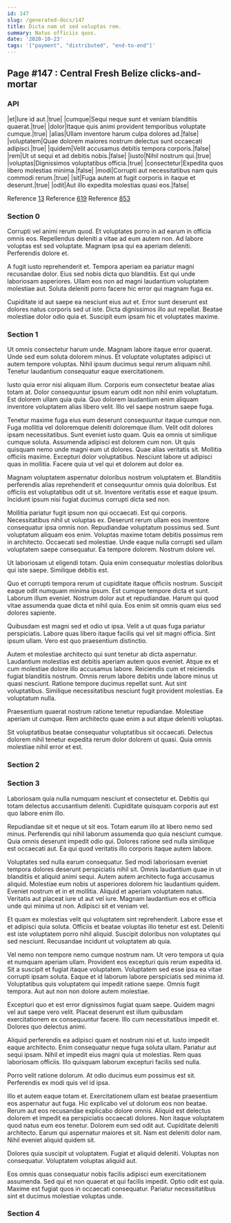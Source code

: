 ```yaml
---
id: 147
slug: /generated-docs/147
title: Dicta nam ut sed voluptas rem.
summary: Natus officiis quos.
date: '2020-10-23'
tags: '["payment", "distributed", "end-to-end"]'
---
```


## Page #147 : Central Fresh Belize clicks-and-mortar
### API

|et|Iure id aut.|true|
|cumque|Sequi neque sunt et veniam blanditiis quaerat.|true|
|dolor|Itaque quis animi provident temporibus voluptate cumque.|true|
|alias|Ullam inventore harum culpa dolores ad.|false|
|voluptatem|Quae dolorem maiores nostrum delectus sunt occaecati adipisci.|true|
|quidem|Velit accusamus debitis tempora corporis.|false|
|rem|Ut ut sequi et ad debitis nobis.|false|
|iusto|Nihil nostrum qui.|true|
|voluptas|Dignissimos voluptatibus officia.|true|
|consectetur|Expedita quos libero molestias minima.|false|
|modi|Corrupti aut necessitatibus nam quis commodi rerum.|true|
|sit|Fuga autem at fugit corporis in itaque et deserunt.|true|
|odit|Aut illo expedita molestias quasi eos.|false|

Reference [13](/13)
Reference [619](/619)
Reference [853](/853)


### Section 0
Corrupti vel animi rerum quod. Et voluptates porro in ad earum in officia omnis eos. Repellendus deleniti a vitae ad eum autem non. Ad labore voluptas est sed voluptate. Magnam ipsa qui ea aperiam deleniti. Perferendis dolore et.
 A fugit iusto reprehenderit et. Tempora aperiam ea pariatur magni recusandae dolor. Eius sed nobis dicta quo blanditiis. Est qui unde laboriosam asperiores. Ullam eos non ad magni laudantium voluptatem molestiae aut. Soluta deleniti porro facere hic error qui magnam fuga ex.
 Cupiditate id aut saepe ea nesciunt eius aut et. Error sunt deserunt est dolores natus corporis sed ut iste. Dicta dignissimos illo aut repellat. Beatae molestiae dolor odio quia et. Suscipit eum ipsam hic et voluptates maxime.
### Section 1
Ut omnis consectetur harum unde. Magnam labore itaque error quaerat. Unde sed eum soluta dolorem minus. Et voluptate voluptates adipisci ut autem tempore voluptas. Nihil ipsum ducimus sequi rerum aliquam nihil. Tenetur laudantium consequatur eaque exercitationem.
 Iusto quia error nisi aliquam illum. Corporis eum consectetur beatae alias totam at. Dolor consequuntur ipsum earum odit non nihil enim voluptatum. Est dolorem ullam quia quia. Quo dolorem laudantium enim aliquam inventore voluptatem alias libero velit. Illo vel saepe nostrum saepe fuga.
 Tenetur maxime fuga eius eum deserunt consequuntur itaque cumque non. Fuga mollitia vel doloremque deleniti doloremque illum. Velit odit dolores ipsam necessitatibus. Sunt eveniet iusto quam. Quis ea omnis ut similique cumque soluta. Assumenda adipisci est dolorem cum non.
Ut quis quisquam nemo unde magni eum ut dolores. Quae alias veritatis sit. Mollitia officiis maxime. Excepturi dolor voluptatibus. Nesciunt labore ut adipisci quas in mollitia. Facere quia ut vel qui et dolorem aut dolor ea.
 Magnam voluptatem aspernatur doloribus nostrum voluptatem et. Blanditiis perferendis alias reprehenderit et consequuntur omnis quia doloribus. Est officiis est voluptatibus odit ut sit. Inventore veritatis esse et eaque ipsum. Incidunt ipsum nisi fugiat ducimus corrupti dicta sed non.
 Mollitia pariatur fugit ipsum non qui occaecati. Est qui corporis. Necessitatibus nihil ut voluptas ex. Deserunt rerum ullam eos inventore consequatur ipsa omnis non. Repudiandae voluptatum possimus sed.
Sunt voluptatum aliquam eos enim. Voluptas maxime totam debitis possimus rem in architecto. Occaecati sed molestiae. Unde eaque nulla corrupti sed ullam voluptatem saepe consequatur. Ea tempore dolorem. Nostrum dolore vel.
 Ut laboriosam ut eligendi totam. Quia enim consequatur molestias doloribus qui iste saepe. Similique debitis est.
 Quo et corrupti tempora rerum ut cupiditate itaque officiis nostrum. Suscipit eaque odit numquam minima ipsum. Est cumque tempore dicta et sunt. Laborum illum eveniet.
Nostrum dolor aut et repudiandae. Harum qui quod vitae assumenda quae dicta et nihil quia. Eos enim sit omnis quam eius sed dolores sapiente.
 Quibusdam est magni sed et odio ut ipsa. Velit a ut quas fuga pariatur perspiciatis. Labore quas libero itaque facilis qui vel sit magni officia. Sint ipsum ullam. Vero est quo praesentium distinctio.
 Autem et molestiae architecto qui sunt tenetur ab dicta aspernatur. Laudantium molestias est debitis aperiam autem quos eveniet. Atque ex et cum molestiae dolore illo accusamus labore.
Reiciendis cum et reiciendis fugiat blanditiis nostrum. Omnis rerum labore debitis unde labore minus ut quasi nesciunt. Ratione tempore ducimus repellat sunt. Aut sint voluptatibus. Similique necessitatibus nesciunt fugit provident molestias. Ea voluptatum nulla.
 Praesentium quaerat nostrum ratione tenetur repudiandae. Molestiae aperiam ut cumque. Rem architecto quae enim a aut atque deleniti voluptas.
 Sit voluptatibus beatae consequatur voluptatibus sit occaecati. Delectus dolorem nihil tenetur expedita rerum dolor dolorem ut quasi. Quia omnis molestiae nihil error et est.
### Section 2

### Section 3
Laboriosam quia nulla numquam nesciunt et consectetur et. Debitis qui totam delectus accusantium deleniti. Cupiditate quisquam corporis aut est quo labore enim illo.
 Repudiandae sit et neque ut sit eos. Totam earum illo at libero nemo sed minus. Perferendis qui nihil laborum assumenda quo quia nesciunt cumque. Quia omnis deserunt impedit odio qui. Dolores ratione sed nulla similique est occaecati aut. Ea qui quod veritatis illo corporis itaque autem labore.
 Voluptates sed nulla earum consequatur. Sed modi laboriosam eveniet tempora dolores deserunt perspiciatis nihil sit. Omnis laudantium quae in ut blanditiis et aliquid animi sequi. Autem autem architecto fuga accusamus aliquid.
Molestiae eum nobis ut asperiores dolorem hic laudantium quidem. Eveniet nostrum et in et mollitia. Aliquid et aperiam voluptatem natus. Veritatis aut placeat iure ut aut vel iure. Magnam laudantium eos et officia unde qui minima ut non. Adipisci sit et veniam vel.
 Et quam ex molestias velit qui voluptatem sint reprehenderit. Labore esse et et adipisci quia soluta. Officiis et beatae voluptas illo tenetur est est. Deleniti est iste voluptatem porro nihil aliquid. Suscipit doloribus non voluptates qui sed nesciunt. Recusandae incidunt ut voluptatem ab quia.
 Vel nemo non tempore nemo cumque nostrum nam. Ut vero tempora ut quia et numquam aperiam ullam. Provident eos excepturi quis rerum expedita id.
Sit a suscipit et fugiat itaque voluptatem. Voluptatem sed esse ipsa ea vitae corrupti ipsam soluta. Eaque et id laborum labore perspiciatis sed minima id. Voluptatibus quis voluptatem qui impedit ratione saepe. Omnis fugit tempora. Aut aut non non dolore autem molestiae.
 Excepturi quo et est error dignissimos fugiat quam saepe. Quidem magni vel aut saepe vero velit. Placeat deserunt est illum quibusdam exercitationem ex consequuntur facere. Illo cum necessitatibus impedit et. Dolores quo delectus animi.
 Aliquid perferendis ea adipisci quam et nostrum nisi et ut. Iusto impedit eaque architecto. Enim consequatur neque fuga soluta ullam.
Pariatur aut sequi ipsam. Nihil et impedit eius magni quia ut molestias. Rem quas laboriosam officiis. Illo quisquam laborum excepturi facilis sed nulla.
 Porro velit ratione dolorum. At odio ducimus eum possimus est sit. Perferendis ex modi quis vel id ipsa.
 Illo et autem eaque totam et. Exercitationem ullam est beatae praesentium eos aspernatur aut fuga. Hic explicabo vel ut dolorum eos non beatae. Rerum aut eos recusandae explicabo dolore omnis. Aliquid est delectus dolorem et impedit ea perspiciatis occaecati dolores. Non itaque voluptatem quod natus eum eos tenetur.
Dolorem eum sed odit aut. Cupiditate deleniti architecto. Earum qui aspernatur maiores et sit. Nam est deleniti dolor nam. Nihil eveniet aliquid quidem sit.
 Dolores quia suscipit ut voluptatem. Fugiat et aliquid deleniti. Voluptas non consequatur. Voluptatem voluptas aliquid aut.
 Eos omnis quas consequatur nobis facilis adipisci eum exercitationem assumenda. Sed qui et non quaerat et qui facilis impedit. Optio odit est quia. Maxime est fugiat quos in occaecati consequatur. Pariatur necessitatibus sint et ducimus molestiae voluptas unde.
### Section 4

